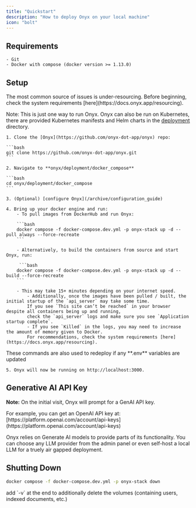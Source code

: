 ```yaml
---
title: "Quickstart"
description: "How to deploy Onyx on your local machine"
icon: "bolt"
---
```


## Requirements

    - Git
    - Docker with compose (docker version >= 1.13.0)

## Setup

<Warning>
  The most common source of issues is under-resourcing. Before beginning,
  check the system requirements [here](https://docs.onyx.app/resourcing).
</Warning>

Note: This is just one way to run Onyx. Onyx can also be run on Kubernetes,
there are provided Kubernetes manifests and Helm charts in the
[deployment](https://github.com/onyx-dot-app/onyx/tree/main/deployment) directory.

    1. Clone the [Onyx](https://github.com/onyx-dot-app/onyx) repo:

    ```bash
    git clone https://github.com/onyx-dot-app/onyx.git
    ```

    2. Navigate to **onyx/deployment/docker_compose**

    ```bash
    cd onyx/deployment/docker_compose
    ```

    3. (Optional) [configure Onyx](/archive/configuration_guide)

    4. Bring up your docker engine and run:
        - To pull images from DockerHub and run Onyx:

        ```bash
        docker compose -f docker-compose.dev.yml -p onyx-stack up -d --pull always --force-recreate
        ```

        - Alternatively, to build the containers from source and start Onyx, run:

         ```bash
        docker compose -f docker-compose.dev.yml -p onyx-stack up -d --build --force-recreate
        ```

        - This may take 15+ minutes depending on your internet speed.
            - Additionally, once the images have been pulled / built, the initial startup of the `api_server` may take some time.
            If you see `This site can’t be reached` in your browser despite all containers being up and running,
            check the `api_server` logs and make sure you see `Application startup complete`.
            - If you see `Killed` in the logs, you may need to increase the amount of memory given to Docker.
            For recommendations, check the system requirements [here](https://docs.onyx.app/resourcing).

<Info>
  These commands are also used to redeploy if any **.env** variables are updated
</Info>

    5. Onyx will now be running on http://localhost:3000.

## Generative AI API Key

**Note:** On the initial visit, Onyx will prompt for a GenAI API key.

<Info>
  For example, you can get an OpenAI API key at:
  [https://platform.openai.com/account/api-keys](https://platform.openai.com/account/api-keys)
</Info>

Onyx relies on Generate AI models to provide parts of its functionality.
You can choose any LLM provider from the admin panel or even self-host a local LLM for a truely air gapped deployment.

## Shutting Down

```bash
docker compose -f docker-compose.dev.yml -p onyx-stack down
```

<Info>
  add `-v` at the end to additionally delete the volumes (containing users, indexed documents, etc.)
</Info>
